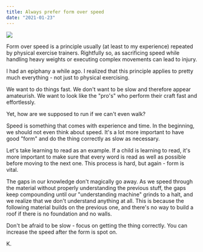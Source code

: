 ```yaml
---
title: Always prefer form over speed
date: "2021-01-23"
---
```


![](./steve.jpeg)

Form over speed is a principle usually (at least to my experience) repeated by physical exercise trainers. Rightfully so, as sacrificing speed while handling heavy weights or executing complex movements can lead to injury.

I had an epiphany a while ago. I realized that this principle applies to pretty much everything - not just to physical exercising.

We want to do things fast. We don't want to be slow and therefore appear amateurish. We want to look like the "pro's" who perform their craft fast and effortlessly.

Yet, how are we supposed to run if we can't even walk?

Speed is something that comes with experience and time. In the beginning, we should not even think about speed. It's a lot more important to have good "form" and do the thing correctly as slow as necessary. 

Let's take learning to read as an example. If a child is learning to read, it's more important to make sure that every word is read as well as possible before moving to the next one. This process is hard, but again - form is vital.

The gaps in our knowledge don't magically go away. As we speed through the material without properly understanding the previous stuff, the gaps keep compounding until our "understanding machine" grinds to a halt, and we realize that we don't understand anything at all. This is because the following material builds on the previous one, and there's no way to build a roof if there is no foundation and no walls. 

Don't be afraid to be slow - focus on getting the thing correctly. You can increase the speed after the form is spot on.

K.